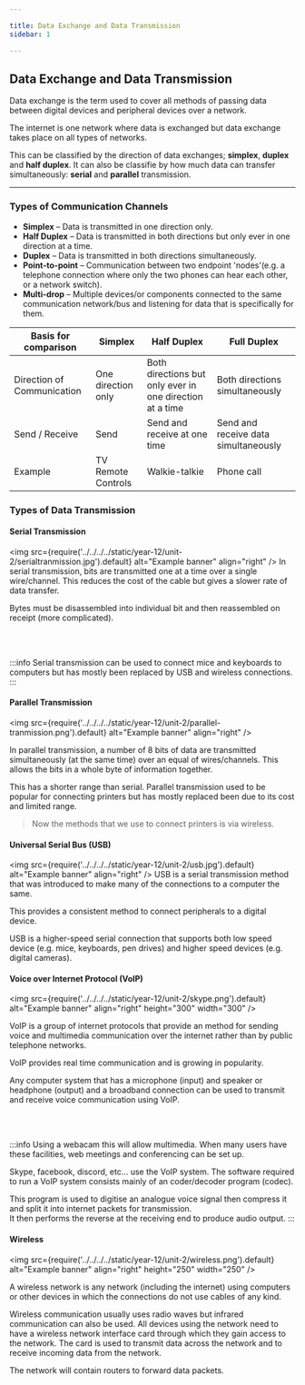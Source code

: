```yaml
---

title: Data Exchange and Data Transmission
sidebar: 1

---
```


## Data Exchange and Data Transmission

Data exchange is the term used to cover all methods of passing data between digital devices and peripheral devices over a network. 

The internet is one network where data is exchanged but data exchange takes place on all types of networks. 

This can be classified by the direction of data exchanges; **simplex**, **duplex** and **half duplex**. 
It can also be classifie by how much data can transfer simultaneously: **serial** and **parallel** transmission.

---

### Types of Communication Channels

- **Simplex** – Data is transmitted in one direction only. 
- **Half Duplex** – Data is transmitted in both directions but only ever in one direction at a time. 
- **Duplex** – Data is transmitted in both directions simultaneously. 
- **Point-to-point** – Communication between two endpoint 'nodes'(e.g. a telephone connection where only the two phones can hear each other, or a network switch). 
- **Multi-drop** – Multiple devices/or components connected to the same communication network/bus and listening for data that is specifically for them. 

| Basis for comparison | Simplex | Half Duplex | Full Duplex |
| -------------------- | ------- | ----------- | ----------- |
| Direction of Communication | One direction only | Both directions but only ever in one direction at a time | Both directions simultaneously |
| Send / Receive | Send | Send and receive at one time | Send and receive data simultaneously |
| Example | TV Remote Controls | Walkie-talkie | Phone call |  

### Types of Data Transmission 

#### Serial Transmission

<img
  src={require('../../../../static/year-12/unit-2/serialtranmission.jpg').default}
  alt="Example banner"
  align="right"
/> 
In serial transmission, bits are transmitted one at a time over a single wire/channel. This reduces the cost of the cable but gives a slower rate of data transfer. 

Bytes must be disassembled into individual bit and then reassembled on receipt (more complicated). 

<br clear="right" />
<br />

:::info
Serial transmission can be used to connect mice and keyboards to computers but has mostly been replaced by USB and wireless connections. 
:::

#### Parallel Transmission

<img
  src={require('../../../../static/year-12/unit-2/parallel-tranmission.png').default}
  alt="Example banner"
  align="right"
/> 

In parallel transmission, a number of 8 bits of data are transmitted simultaneously (at the same time) over an equal of wires/channels. This allows the bits in a whole byte of information together. 

This has a shorter range than serial. Parallel transmission used to be popular for connecting printers but has mostly replaced been due to its cost and limited range. 

> Now the methods that we use to connect printers is via wireless. 

#### Universal Serial Bus (USB)

<img
  src={require('../../../../static/year-12/unit-2/usb.jpg').default}
  alt="Example banner"
  align="right"
/> 
USB is a serial transmission method that was introduced to make many of the connections to a computer the same. 

This provides a consistent method to connect peripherals to a digital device. 

USB is a higher-speed serial connection that supports both low speed device (e.g. mice, keyboards, pen drives) and higher speed devices (e.g. digital cameras).

#### Voice over Internet Protocol (VoIP)

<img
  src={require('../../../../static/year-12/unit-2/skype.png').default}
  alt="Example banner"
  align="right"
  height="300"
  width="300"
/> 

VoIP is a group of internet protocols that provide an method for sending voice and multimedia communication over the internet rather than by public telephone networks.

VoIP provides real time communication and is growing in popularity.

Any computer system that has a microphone (input) and speaker or headphone (output) and a broadband connection can be used to transmit and receive voice communication using VoIP.

<br clear="right" />
<br />

:::info
Using a webacam this will allow multimedia. When many users have these facilities, web meetings and conferencing can be set up.

Skype, facebook, discord, etc... use the VoIP system.
The software required to run a VoIP system consists mainly of an coder/decoder program (codec).

This program is used to digitise an analogue voice signal then compress it and split it into internet packets for transmission.  
It then performs the reverse at the receiving end to produce audio output.
:::

#### Wireless 

<img
  src={require('../../../../static/year-12/unit-2/wireless.png').default}
  alt="Example banner"
  align="right"
  height="250"
  width="250"
/> 

A wireless network is any network (including the internet) using computers or other devices in which the connections  do not use cables of any kind.

Wireless communication usually uses radio waves but infrared communication can also be used.
All devices using the network need to have a wireless network interface card through which they gain access to the network. The card is used to transmit data across the network and to receive incoming data from the network.

The network will contain routers to forward data packets.